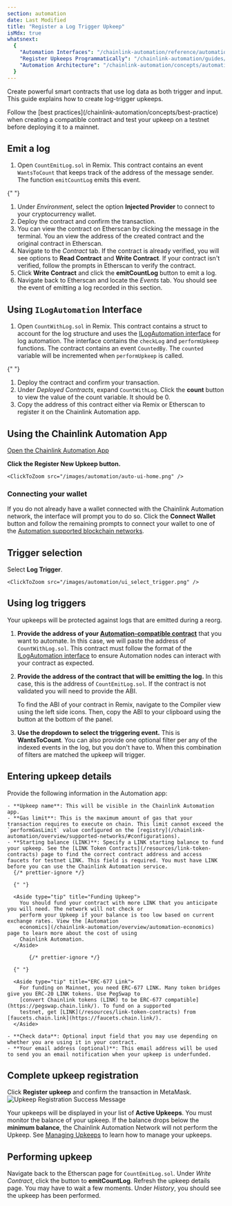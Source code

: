 ```yaml
---
section: automation
date: Last Modified
title: "Register a Log Trigger Upkeep"
isMdx: true
whatsnext:
  {
    "Automation Interfaces": "/chainlink-automation/reference/automation-interfaces",
    "Register Upkeeps Programmatically": "/chainlink-automation/guides/register-upkeep-in-contract",
    "Automation Architecture": "/chainlink-automation/concepts/automation-architecture",
  }
---
```



Create powerful smart contracts that use log data as both trigger and input. This guide explains how to create log-trigger upkeeps.

<Aside type="tip" title="Testing and best practices">
  Follow the [best practices](/chainlink-automation/concepts/best-practice) when creating a compatible contract and test
  your upkeep on a testnet before deploying it to a mainnet.
</Aside>

## Emit a log

1. Open `CountEmitLog.sol` in Remix. This contract contains an event `WantsToCount` that keeps track of the address of the message sender. The function `emitCountLog` emits this event.

{" "}

<CodeSample src="samples/Automation/CountEmitLog.sol" />

1. Under _Environment_, select the option **Injected Provider** to connect to your cryptocurrency wallet.
1. Deploy the contract and confirm the transaction.
1. You can view the contract on Etherscan by clicking the message in the terminal. You an view the address of the created contract and the original contract in Etherscan.
   <ClickToZoom src="/images/automation/log-trig-addresses.png" />
1. Navigate to the _Contract_ tab. If the contract is already verified, you will see options to **Read Contract** and **Write Contract**. If your contract isn't verified, follow the prompts in Etherscan to verify the contract.
1. Click **Write Contract** and click the **emitCountLog** button to emit a log.
1. Navigate back to Etherscan and locate the _Events_ tab. You should see the event of emitting a log recorded in this section.
   <ClickToZoom src="/images/automation/log-trig-event.png" />

## Using `ILogAutomation` Interface

1. Open `CountWithLog.sol` in Remix. This contract contains a struct to account for the log structure and uses the [ILogAutomation interface](/chainlink-automation/reference/automation-interfaces#ilogautomation) for log automation. The interface contains the `checkLog` and `performUpkeep` functions. The contract contains an event `CountedBy`. The `counted` variable will be incremented when `performUpkeep` is called.

{" "}

<CodeSample src="samples/Automation/CountWithLog.sol" />

1. Deploy the contract and confirm your transaction.
1. Under _Deployed Contracts_, expand `CountWithLog`. Click the **count** button to view the value of the count variable. It should be 0.
   <ClickToZoom src="/images/automation/log-trig-count-0.png" />
1. Copy the address of this contract either via Remix or Etherscan to register it on the Chainlink Automation app.

## Using the Chainlink Automation App

<div class="remix-callout">
  <a href="https://automation.chain.link">Open the Chainlink Automation App</a>
</div>

**Click the Register New Upkeep button.**

    <ClickToZoom src="/images/automation/auto-ui-home.png" />

### Connecting your wallet

If you do not already have a wallet connected with the Chainlink Automation network, the interface will prompt you to do so. Click the **Connect Wallet** button and follow the remaining prompts to connect your wallet to one of the [Automation supported blockchain networks](/chainlink-automation/overview/supported-networks).

<ClickToZoom src="/images/automation/auto-ui-wallet.png" />

## Trigger selection

Select **Log Trigger**.

    <ClickToZoom src="/images/automation/ui_select_trigger.png" />

## Using log triggers

<Aside type="tip" title="Reorg protection">
  Your upkeeps will be protected against logs that are emitted during a reorg.
</Aside>

1. **Provide the address of your [Automation-compatible contract](/chainlink-automation/guides/compatible-contracts)** that you want to automate. In this case, we will paste the address of `CountWithLog.sol`. This contract must follow the format of the [ILogAutomation interface](https://github.com/smartcontractkit/chainlink/blob/develop/contracts/src/v0.8/automation/interfaces/ILogAutomation.sol) to ensure Automation nodes can interact with your contract as expected.

   <ClickToZoom src="/images/automation/log_trig_1_upkeep_address.png" />

1. **Provide the address of the contract that will be emitting the log.** In this case, this is the address of `CountEmitLog.sol`. If the contract is not validated you will need to provide the ABI.

   <ClickToZoom src="/images/automation/log_trig_2_emitter_address.png" />

   To find the ABI of your contract in Remix, navigate to the Compiler view using the left side icons. Then, copy the ABI to your clipboard using the button at the bottom of the panel.

   <ClickToZoom src="/images/automation/log-trig-ebi.png" />

1. **Use the dropdown to select the triggering event.** This is **WantsToCount**. You can also provide one optional filter per any of the indexed events in the log, but you don't have to. When this combination of filters are matched the upkeep will trigger.

   <ClickToZoom src="/images/automation/log_trig_3_logsig_filter_populated.png" />

## Entering upkeep details

Provide the following information in the Automation app:

    - **Upkeep name**: This will be visible in the Chainlink Automation app.
    - **Gas limit**: This is the maximum amount of gas that your transaction requires to execute on chain. This limit cannot exceed the `performGasLimit` value configured on the [registry](/chainlink-automation/overview/supported-networks/#configurations).
    - **Starting balance (LINK)**: Specify a LINK starting balance to fund your upkeep. See the [LINK Token Contracts](/resources/link-token-contracts) page to find the correct contract address and access faucets for testnet LINK. This field is required. You must have LINK before you can use the Chainlink Automation service.
      {/* prettier-ignore */}

      {" "}

      <Aside type="tip" title="Funding Upkeep">
        You should fund your contract with more LINK that you anticipate you will need. The network will not check or
        perform your Upkeep if your balance is too low based on current exchange rates. View the [Automation
        economics](/chainlink-automation/overview/automation-economics) page to learn more about the cost of using
        Chainlink Automation.
      </Aside>

           {/* prettier-ignore */}

      {" "}

      <Aside type="tip" title="ERC-677 Link">
        For funding on Mainnet, you need ERC-677 LINK. Many token bridges give you ERC-20 LINK tokens. Use PegSwap to
        [convert Chainlink tokens (LINK) to be ERC-677 compatible](https://pegswap.chain.link/). To fund on a supported
        testnet, get [LINK](/resources/link-token-contracts) from [faucets.chain.link](https://faucets.chain.link/).
      </Aside>

    - **Check data**: Optional input field that you may use depending on whether you are using it in your contract.
    - **Your email address (optional)**: This email address will be used to send you an email notification when your upkeep is underfunded.

## Complete upkeep registration

Click **Register upkeep** and confirm the transaction in MetaMask.
![Upkeep Registration Success Message](/images/automation/automation-registration-submitted.png)

Your upkeeps will be displayed in your list of **Active Upkeeps**. You must monitor the balance of your upkeep. If the balance drops below the **minimum balance**, the Chainlink Automation Network will not perform the Upkeep. See [Managing Upkeeps](/chainlink-automation/guides/manage-upkeeps) to learn how to manage your upkeeps.

<ClickToZoom src="/images/automation/log-trig-config.png" />

## Performing upkeep

Navigate back to the Etherscan page for `CountEmitLog.sol`. Under _Write Contract_, click the button to **emitCountLog**. Refresh the upkeep details page. You may have to wait a few moments. Under _History_, you should see the upkeep has been performed.
